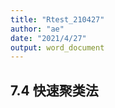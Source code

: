 ```yaml
---
title: "Rtest_210427"
author: "ae"
date: "2021/4/27"
output: word_document
---
```



## 7.4 快速聚类法
```r

```
